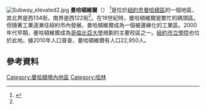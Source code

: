 {{coord|40|48|58|N|73|57|22|W|display=title}}
[[File:Subway_elevated2.jpg|thumb]]
'''曼哈頓維爾'''（{{lang-en|Manhattanville}}） <ref name=nyt-westcentralharlem>{{cite news | title = If You're Thinking of Living In/West Central Harlem; Abandonment Down, Refurbishment Up | url =  | first= Maggie | last= Garb | work = [[The_New_York_Times|The New York Times]] | date= June 21, 1998 | quote = The area [West Central Harlem], a slice of 19th-century brownstones, prewar walk-ups and small elevator buildings bounded by 122nd and 134th Streets, Morningside Park and Adam Clayton Powell Jr. Boulevard, appears on city maps as the western part of Central Harlem. Some residents call it Manhattanville, the name of the post office on 125th Street near the boulevard.}}</ref>是位於[[紐約市|紐約市]][[曼哈頓區|曼哈頓區]]的一個地區，其北界是西134街，南界是西122街<ref name=nyt-westcentralharlem />。在19世紀時，曼哈頓維爾是繁忙的碼頭區。但隨著工業逐漸往紐約市內發展，曼哈頓維爾成為一個被邊緣化的工業區。2000年代早期，曼哈頓維爾成為[[哥倫比亞大學|哥倫比亞大學]]規劃的主要校區之一。[[紐約市立學院|紐約市立學院]]也位於此地。據2010年人口普查，曼哈頓維爾有人口22,950人。

==參考資料==
{{Reflist|30em}}

{{NYC-stub}}

[[Category:曼哈頓境內地區|Category:曼哈頓境內地區]]
[[Category:哈林|Category:哈林]]